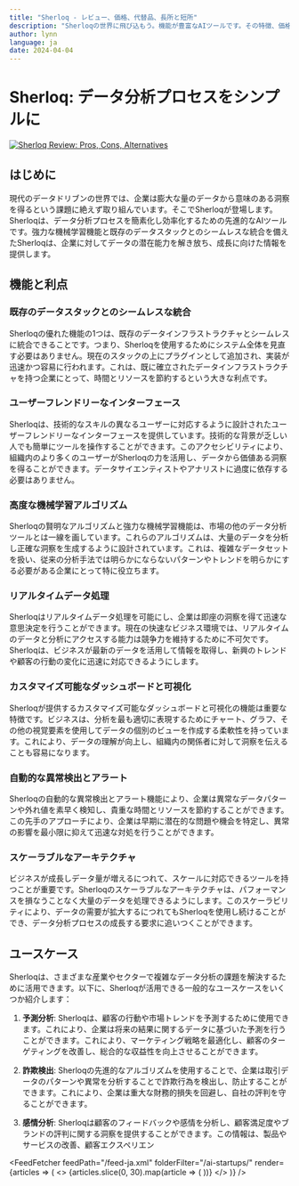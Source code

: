 ```yaml
---
title: "Sherloq - レビュー、価格、代替品、長所と短所"
description: "Sherloqの世界に飛び込もう。機能が豊富なAIツールです。その特徴、価格、そしてどのようにインパクトを与えているかを学びましょう。見逃さないでください！"
author: lynn
language: ja
date: 2024-04-04
---
```

        
# Sherloq: データ分析プロセスをシンプルに


<BlogHeader />


[![Sherloq Review: Pros, Cons, Alternatives](/ai-startups/sherloq.png)](https://www.sherloqdata.io/)



## はじめに

現代のデータドリブンの世界では、企業は膨大な量のデータから意味のある洞察を得るという課題に絶えず取り組んでいます。そこでSherloqが登場します。Sherloqは、データ分析プロセスを簡素化し効率化するための先進的なAIツールです。強力な機械学習機能と既存のデータスタックとのシームレスな統合を備えたSherloqは、企業に対してデータの潜在能力を解き放ち、成長に向けた情報を提供します。

## 機能と利点

### 既存のデータスタックとのシームレスな統合

Sherloqの優れた機能の1つは、既存のデータインフラストラクチャとシームレスに統合できることです。つまり、Sherloqを使用するためにシステム全体を見直す必要はありません。現在のスタックの上にプラグインとして追加され、実装が迅速かつ容易に行われます。これは、既に確立されたデータインフラストラクチャを持つ企業にとって、時間とリソースを節約するという大きな利点です。

### ユーザーフレンドリーなインターフェース

Sherloqは、技術的なスキルの異なるユーザーに対応するように設計されたユーザーフレンドリーなインターフェースを提供しています。技術的な背景が乏しい人でも簡単にツールを操作することができます。このアクセシビリティにより、組織内のより多くのユーザーがSherloqの力を活用し、データから価値ある洞察を得ることができます。データサイエンティストやアナリストに過度に依存する必要はありません。

### 高度な機械学習アルゴリズム

Sherloqの賢明なアルゴリズムと強力な機械学習機能は、市場の他のデータ分析ツールとは一線を画しています。これらのアルゴリズムは、大量のデータを分析し正確な洞察を生成するように設計されています。これは、複雑なデータセットを扱い、従来の分析手法では明らかにならないパターンやトレンドを明らかにする必要がある企業にとって特に役立ちます。

### リアルタイムデータ処理

Sherloqはリアルタイムデータ処理を可能にし、企業は即座の洞察を得て迅速な意思決定を行うことができます。現在の快速なビジネス環境では、リアルタイムのデータと分析にアクセスする能力は競争力を維持するために不可欠です。Sherloqは、ビジネスが最新のデータを活用して情報を取得し、新興のトレンドや顧客の行動の変化に迅速に対応できるようにします。

### カスタマイズ可能なダッシュボードと可視化

Sherloqが提供するカスタマイズ可能なダッシュボードと可視化の機能は重要な特徴です。ビジネスは、分析を最も適切に表現するためにチャート、グラフ、その他の視覚要素を使用してデータの個別のビューを作成する柔軟性を持っています。これにより、データの理解が向上し、組織内の関係者に対して洞察を伝えることも容易になります。

### 自動的な異常検出とアラート

Sherloqの自動的な異常検出とアラート機能により、企業は異常なデータパターンや外れ値を素早く検知し、貴重な時間とリソースを節約することができます。この先手のアプローチにより、企業は早期に潜在的な問題や機会を特定し、異常の影響を最小限に抑えて迅速な対処を行うことができます。

### スケーラブルなアーキテクチャ

ビジネスが成長しデータ量が増えるにつれて、スケールに対応できるツールを持つことが重要です。Sherloqのスケーラブルなアーキテクチャは、パフォーマンスを損なうことなく大量のデータを処理できるようにします。このスケーラビリティにより、データの需要が拡大するにつれてもSherloqを使用し続けることができ、データ分析プロセスの成長する要求に追いつくことができます。

## ユースケース

Sherloqは、さまざまな産業やセクターで複雑なデータ分析の課題を解決するために活用できます。以下に、Sherloqが活用できる一般的なユースケースをいくつか紹介します：

1. **予測分析**: Sherloqは、顧客の行動や市場トレンドを予測するために使用できます。これにより、企業は将来の結果に関するデータに基づいた予測を行うことができます。これにより、マーケティング戦略を最適化し、顧客のターゲティングを改善し、総合的な収益性を向上させることができます。

2. **詐欺検出**: Sherloqの先進的なアルゴリズムを使用することで、企業は取引データのパターンや異常を分析することで詐欺行為を検出し、防止することができます。これにより、企業は重大な財務的損失を回避し、自社の評判を守ることができます。

3. **感情分析**: Sherloqは顧客のフィードバックや感情を分析し、顧客満足度やブランドの評判に関する洞察を提供することができます。この情報は、製品やサービスの改善、顧客エクスペリエン


<AdComponent />


<FeedFetcher feedPath="/feed-ja.xml" folderFilter="/ai-startups/" render={articles => (
    <>
        <Cards>
            {articles.slice(0, 30).map(article => (
                <Card key={article.link} title={article.title} href={article.link} />
            ))}
        </Cards>
    </>
)} />

